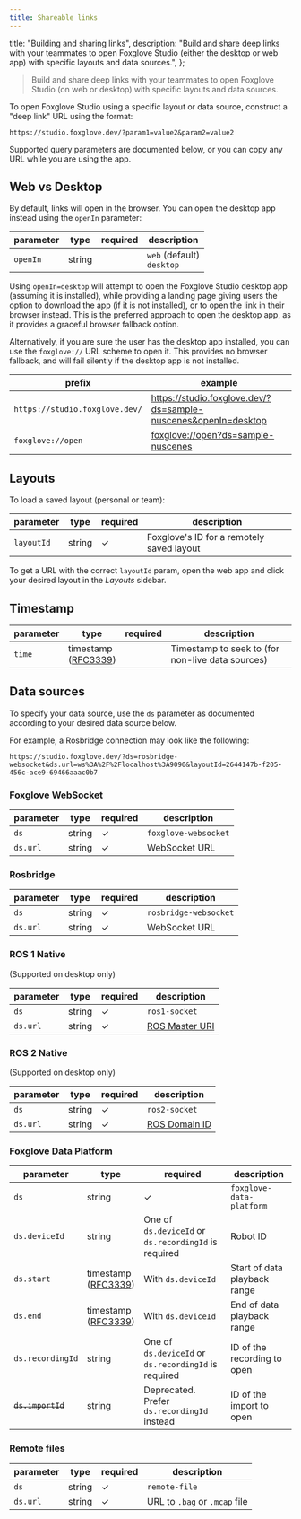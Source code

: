 ```yaml
---
title: Shareable links
---
```


  title: "Building and sharing links",
  description:
    "Build and share deep links with your teammates to open Foxglove Studio (either the desktop or web app) with specific layouts and data sources.",
};

> Build and share deep links with your teammates to open Foxglove Studio (on web or desktop) with specific layouts and data sources.

To open Foxglove Studio using a specific layout or data source, construct a "deep link" URL using the format:

```
https://studio.foxglove.dev/?param1=value2&param2=value2
```

Supported query parameters are documented below, or you can copy any URL while you are using the app.

## Web vs Desktop

By default, links will open in the browser. You can open the desktop app instead using the `openIn` parameter:

| parameter | type   | required | description                   |
| --------- | ------ | -------- | ----------------------------- |
| `openIn`  | string |          | `web` (default)<br/>`desktop` |

Using `openIn=desktop` will attempt to open the Foxglove Studio desktop app (assuming it is installed), while providing a landing page giving users the option to download the app (if it is not installed), or to open the link in their browser instead. This is the preferred approach to open the desktop app, as it provides a graceful browser fallback option.

Alternatively, if you are sure the user has the desktop app installed, you can use the `foxglove://` URL scheme to open it. This provides no browser fallback, and will fail silently if the desktop app is not installed.

| prefix                         | example                                                                  |
| ------------------------------ | ------------------------------------------------------------------------ |
| `https://studio.foxglove.dev/` | https://studio.foxglove.dev/?ds=sample-nuscenes&openIn=desktop           |
| `foxglove://open`              | [foxglove://open?ds=sample-nuscenes](foxglove://open?ds=sample-nuscenes) |

## Layouts

To load a saved layout (personal or team):

| parameter  | type   | required | description                               |
| ---------- | ------ | -------- | ----------------------------------------- |
| `layoutId` | string | ✓        | Foxglove's ID for a remotely saved layout |

To get a URL with the correct `layoutId` param, open the web app and click your desired layout in the _Layouts_ sidebar.

## Timestamp

| parameter | type                                                                     | required | description                                      |
| --------- | ------------------------------------------------------------------------ | -------- | ------------------------------------------------ |
| `time`    | timestamp<br/>([RFC3339](https://datatracker.ietf.org/doc/html/rfc3339)) |          | Timestamp to seek to (for non-live data sources) |

## Data sources

To specify your data source, use the `ds` parameter as documented according to your desired data source below.

For example, a Rosbridge connection may look like the following:

```
https://studio.foxglove.dev/?ds=rosbridge-websocket&ds.url=ws%3A%2F%2Flocalhost%3A9090&layoutId=2644147b-f205-456c-ace9-69466aaac0b7
```

### Foxglove WebSocket

| parameter | type   | required | description          |
| --------- | ------ | -------- | -------------------- |
| `ds`      | string | ✓        | `foxglove-websocket` |
| `ds.url`  | string | ✓        | WebSocket URL        |

### Rosbridge

| parameter | type   | required | description           |
| --------- | ------ | -------- | --------------------- |
| `ds`      | string | ✓        | `rosbridge-websocket` |
| `ds.url`  | string | ✓        | WebSocket URL         |

### ROS 1 Native

(Supported on desktop only)

| parameter | type   | required | description                                                                   |
| --------- | ------ | -------- | ----------------------------------------------------------------------------- |
| `ds`      | string | ✓        | `ros1-socket`                                                                 |
| `ds.url`  | string | ✓        | [ROS Master URI](http://wiki.ros.org/ROS/EnvironmentVariables#ROS_MASTER_URI) |

### ROS 2 Native

(Supported on desktop only)

| parameter | type   | required | description                                                                   |
| --------- | ------ | -------- | ----------------------------------------------------------------------------- |
| `ds`      | string | ✓        | `ros2-socket`                                                                 |
| `ds.url`  | string | ✓        | [ROS Domain ID](https://docs.ros.org/en/humble/Concepts/About-Domain-ID.html) |

### Foxglove Data Platform

| parameter         | type                                                                     | required                                             | description                  |
| ----------------- | ------------------------------------------------------------------------ | ---------------------------------------------------- | ---------------------------- |
| `ds`              | string                                                                   | ✓                                                    | `foxglove-data-platform`     |
| `ds.deviceId`     | string                                                                   | One of `ds.deviceId` or `ds.recordingId` is required | Robot ID                     |
| `ds.start`        | timestamp<br/>([RFC3339](https://datatracker.ietf.org/doc/html/rfc3339)) | With `ds.deviceId`                                   | Start of data playback range |
| `ds.end`          | timestamp<br/>([RFC3339](https://datatracker.ietf.org/doc/html/rfc3339)) | With `ds.deviceId`                                   | End of data playback range   |
| `ds.recordingId`  | string                                                                   | One of `ds.deviceId` or `ds.recordingId` is required | ID of the recording to open  |
| ~~`ds.importId`~~ | string                                                                   | Deprecated. Prefer `ds.recordingId` instead          | ID of the import to open     |

### Remote files

| parameter | type   | required | description                   |
| --------- | ------ | -------- | ----------------------------- |
| `ds`      | string | ✓        | `remote-file`                 |
| `ds.url`  | string | ✓        | URL to `.bag` or `.mcap` file |
